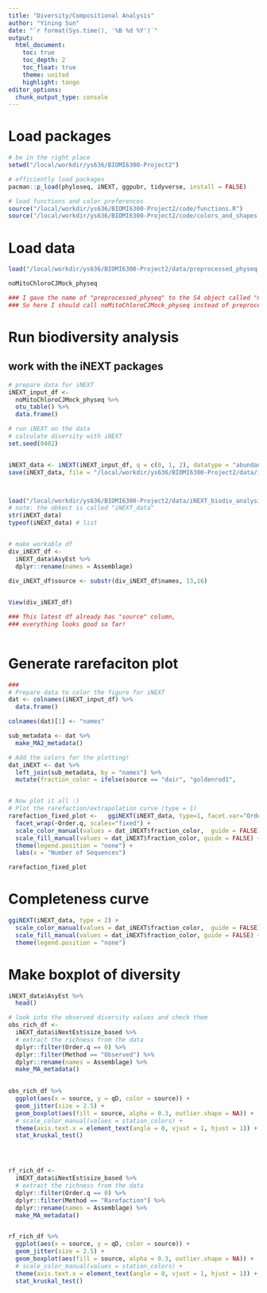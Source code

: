 ```yaml
---
title: "Diversity/Compositional Analysis"
author: "Yining Sun"
date: "`r format(Sys.time(), '%B %d %Y')`"
output: 
  html_document:
    toc: true
    toc_depth: 2
    toc_float: true
    theme: united
    highlight: tango
editor_options: 
  chunk_output_type: console
---
```


# Load packages
```r

# be in the right place
setwd("/local/workdir/ys636/BIOMI6300-Project2")

# efficiently load packages
pacman::p_load(phyloseq, iNEXT, ggpubr, tidyverse, install = FALSE)

# load functions and color preferences
source("/local/workdir/ys636/BIOMI6300-Project2/code/functions.R")
source("/local/workdir/ys636/BIOMI6300-Project2/code/colors_and_shapes.R")
```


# Load data
```r
load("/local/workdir/ys636/BIOMI6300-Project2/data/preprocessed_physeq.RData")

noMitoChloroCJMock_physeq

### I gave the name of "preprocessed_physeq" to the S4 object called "noMitoChloroCJMock_physeq".
### So here I should call noMitoChloroCJMock_physeq instead of preprocessed_physeq.

```


# Run biodiversity analysis
## work with the iNEXT packages
```r
# prepare data for iNEXT
iNEXT_input_df <-
  noMitoChloroCJMock_physeq %>%
  otu_table() %>%
  data.frame()

# run iNEXT on the data
# calculate diversity with iNEXT
set.seed(0402)


iNEXT_data <- iNEXT(iNEXT_input_df, q = c(0, 1, 2), datatype = "abundance")
save(iNEXT_data, file = "/local/workdir/ys636/BIOMI6300-Project2/data/iNEXT_biodiv_analysis.RData")



load("/local/workdir/ys636/BIOMI6300-Project2/data/iNEXT_biodiv_analysis.RData")
# note: the obkect is called "iNEXT_data"
str(iNEXT_data)
typeof(iNEXT_data) # list


# make workable df
div_iNEXT_df <-
  iNEXT_data$AsyEst %>%
  dplyr::rename(names = Assemblage)
  
div_iNEXT_df$source <- substr(div_iNEXT_df$names, 13,16)


View(div_iNEXT_df)

### This latest df already has "source" column,
### everything looks good so far!
  
```



# Generate rarefaciton plot
```r

###
# Prepare data to color the figure for iNEXT
dat <- colnames(iNEXT_input_df) %>%    
  data.frame() 

colnames(dat)[1] <- "names"     

sub_metadata <- dat %>% 
  make_MA2_metadata()

# Add the colors for the plotting!
dat_iNEXT <- dat %>%      
  left_join(sub_metadata, by = "names") %>%    
  mutate(fraction_color = ifelse(source == "dair", "goldenrod1",                                  ifelse(source == "meat", "firebrick3",         "blue")))


# Now plot it all :) 
# Plot the rarefaction/extrapolation curve (type = 1)
rarefaction_fixed_plot <-   ggiNEXT(iNEXT_data, type=1, facet.var="Order.q") +   
  facet_wrap(~Order.q, scales="fixed") +  
  scale_color_manual(values = dat_iNEXT$fraction_color,  guide = FALSE) +  
  scale_fill_manual(values = dat_iNEXT$fraction_color, guide = FALSE) +  
  theme(legend.position = "none") +   
  labs(x = "Number of Sequences") 

rarefaction_fixed_plot

```


# Completeness curve
```r
ggiNEXT(iNEXT_data, type = 2) + 
  scale_color_manual(values = dat_iNEXT$fraction_color,  guide = FALSE) +  
  scale_fill_manual(values = dat_iNEXT$fraction_color, guide = FALSE) +  
  theme(legend.position = "none") 

```


# Make boxplot of diversity
```r

iNEXT_data$AsyEst %>%
  head()

# look into the observed diversity values and check them
obs_rich_df <-
  iNEXT_data$iNextEst$size_based %>%
  # extract the richness from the data
  dplyr::filter(Order.q == 0) %>%
  dplyr::filter(Method == "Observed") %>%
  dplyr::rename(names = Assemblage) %>%
  make_MA_metadata()
 

obs_rich_df %>%
  ggplot(aes(x = source, y = qD, color = source)) +
  geom_jitter(size = 2.5) +
  geom_boxplot(aes(fill = source, alpha = 0.3, outlier.shape = NA)) +
  # scale_color_manual(values = station_colors) +
  theme(axis.text.x = element_text(angle = 0, vjust = 1, hjust = 1)) +
  stat_kruskal_test()




rf_rich_df <-
  iNEXT_data$iNextEst$size_based %>%
  # extract the richness from the data
  dplyr::filter(Order.q == 0) %>%
  dplyr::filter(Method == "Rarefaction") %>%
  dplyr::rename(names = Assemblage) %>%
  make_MA_metadata()


rf_rich_df %>%
  ggplot(aes(x = source, y = qD, color = source)) +
  geom_jitter(size = 2.5) +
  geom_boxplot(aes(fill = source, alpha = 0.3, outlier.shape = NA)) +
  # scale_color_manual(values = station_colors) +
  theme(axis.text.x = element_text(angle = 0, vjust = 1, hjust = 1)) +
  stat_kruskal_test()

```



